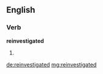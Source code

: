 ==English==

===Verb===
'''reinvestigated'''

# {{past of|[[reinvestigate]]}}

[[de:reinvestigated]]
[[mg:reinvestigated]]